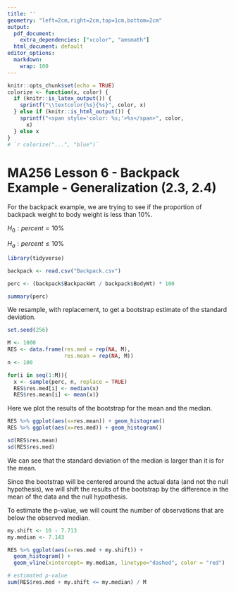 ```yaml
---
title: ''
geometry: "left=2cm,right=2cm,top=1cm,bottom=2cm"
output:
  pdf_document:
    extra_dependencies: ["xcolor", "amsmath"]
  html_document: default
editor_options:
  markdown:
    wrap: 100
---
```


```r
knitr::opts_chunk$set(echo = TRUE)
colorize <- function(x, color) {
  if (knitr::is_latex_output()) {
    sprintf("\\textcolor{%s}{%s}", color, x)
  } else if (knitr::is_html_output()) {
    sprintf("<span style='color: %s;'>%s</span>", color, 
      x)
  } else x
}
# `r colorize("...", "blue")`
```

\newcommand{\sol}[1]{\color{teal}  #1 \color{black}}
<!-- \renewcommand{\sol}[1]{} -->


<!-- xcolor standard colors: 
black, blue, brown, cyan, darkgray, green, lime, magenta, olive, orange, red, purple, teal, violet, yellow, etc.  -->


# MA256 Lesson 6 - Backpack Example - Generalization (2.3, 2.4)

For the backpack example, we are trying to see if the proportion of backpack weight to body weight is less than 10\%. 

$H_0: percent = 10\%$

$H_a: percent \le 10 \%$

```r
library(tidyverse)

backpack <- read.csv("Backpack.csv")

perc <- (backpack$BackpackWt / backpack$BodyWt) * 100

summary(perc)

```

We resample, with replacement, to get a bootstrap estimate of the standard deviation.  

```r
set.seed(256)

M <- 1000
RES <- data.frame(res.med = rep(NA, M),
                  res.mean = rep(NA, M))
n <- 100

for(i in seq(1:M)){
  x <- sample(perc, n, replace = TRUE)
  RES$res.med[i] <- median(x)
  RES$res.mean[i] <- mean(x)}
```

Here we plot the results of the bootstrap for the mean and the median. 

```r
RES %>% ggplot(aes(x=res.mean)) + geom_histogram()
RES %>% ggplot(aes(x=res.med)) + geom_histogram()

sd(RES$res.mean)
sd(RES$res.med)

```

We can see that the standard deviation of the median is larger than it is for the mean. 

Since the bootstrap will be centered around the actual data (and not the null hypothesis), we will shift the results of the bootstrap by the difference in the mean of the data and the null hypothesis. 

To estimate the p-value, we will count the number of observations that are below the observed median. 

```r
my.shift <- 10 - 7.713
my.median <- 7.143

RES %>% ggplot(aes(x=res.med + my.shift)) + 
  geom_histogram() + 
  geom_vline(xintercept= my.median, linetype="dashed", color = "red")

# estimated p-value
sum(RES$res.med + my.shift <= my.median) / M
```